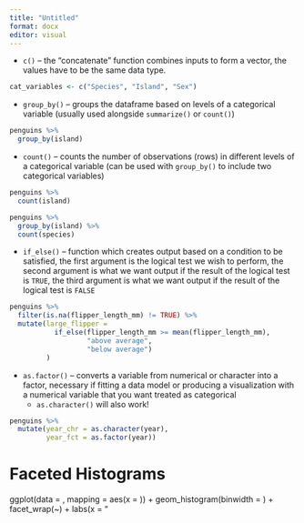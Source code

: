 ```yaml
---
title: "Untitled"
format: docx
editor: visual
---
```


- `c()` -- the "concatenate" function combines inputs to form a vector, the 
values have to be the same data type. 

```r
cat_variables <- c("Species", "Island", "Sex")
```


- `group_by()` -- groups the dataframe based on levels of a categorical 
variable (usually used alongside `summarize()` or `count()`)

```r
penguins %>% 
  group_by(island)
```

- `count()` -- counts the number of observations (rows) in different levels of a 
categorical variable (can be used with `group_by()` to include two categorical 
variables) 

```r
penguins %>% 
  count(island)

penguins %>% 
  group_by(island) %>% 
  count(species)
```


- `if_else()` -- function which creates output based on a condition to be 
satisfied, the first argument is the logical test we wish to perform, the second
argument is what we want output if the result of the logical test is `TRUE`,
the third argument is what we want output if the result of the logical test is
`FALSE`
```r
penguins %>%
  filter(is.na(flipper_length_mm) != TRUE) %>% 
  mutate(large_flipper = 
           if_else(flipper_length_mm >= mean(flipper_length_mm),
                   "above average",
                   "below average")
         )
```

\vspace{0.5cm}

- `as.factor()` -- converts a variable from numerical or character into a factor, 
necessary if fitting a data model or producing a visualization with a numerical 
variable that you want treated as categorical
  * `as.character()` will also work! 

```r
penguins %>% 
  mutate(year_chr = as.character(year), 
         year_fct = as.factor(year))
```

  


# Faceted Histograms

ggplot(data = <NAME OF DATASET>, 
       mapping = aes(x = <NAME OF NUMERICAL VARIABLE>)) + 
  geom_histogram(binwidth = <WIDTH OF BINS>) + 
  facet_wrap(~<NAME OF CATEGORICAL VARIABLE>) +
  labs(x = "<TITLE FOR THE X-AXIS>")

Note: A histogram must have the variable on the x-axis! 

Side-by-Side Boxplots

ggplot(data = <NAME OF DATASET>, 
       mapping = aes(x = <NAME OF VARIABLE>, y = <NAME OF VARIABLE>)
       ) + 
  geom_boxplot() + 
  labs(x = "<TITLE FOR THE X-AXIS>", 
       y = "<TITLE FOR THE Y-AXIS>")

Note: For horizontally stacked boxplots, the categorical variable should be on the x-axis. For vertically stacked boxplots, the categorical variable should be on the y-axis. 

 
Calculating Summary Statistics for One Numerical Variable and One Categorical Variable

favstats(<NAME OF NUMERICAL VARIABLE> ~ <NAME OF CATEGORICAL VARIABLE>,
         data = <NAME OF DATASET>)

Note: The ~ must be included! 


